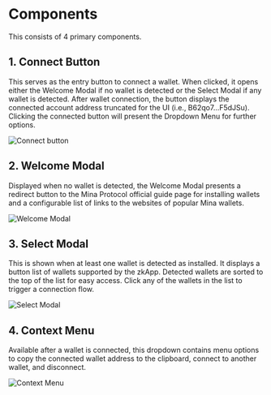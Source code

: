 
# Components

This consists of 4 primary components.

## 1. Connect Button

This serves as the entry button to connect a wallet. When clicked, it opens either the Welcome Modal if no wallet is detected or the Select Modal if any wallet is detected. After wallet connection, the button displays the connected account address truncated for the UI (i.e., B62qo7...F5dJSu). Clicking the connected button will present the Dropdown Menu for further options.

![Connect button](/assets/connect_button.png)

## 2. Welcome Modal

Displayed when no wallet is detected, the Welcome Modal presents a redirect button to the Mina Protocol official guide page for installing wallets and a configurable list of links to the websites of popular Mina wallets.

<Image src="/assets/welcome_modal.png" alt="Welcome Modal" width={300} height={358} />

## 3. Select Modal

This is shown when at least one wallet is detected as installed. It displays a button list of wallets supported by the zkApp. Detected wallets are sorted to the top of the list for easy access. Click any of the wallets in the list to trigger a connection flow.

<Image src="/assets/select_modal.png" alt="Select Modal" width={300} height={293} />

## 4. Context Menu

Available after a wallet is connected, this dropdown contains menu options to copy the connected wallet address to the clipboard, connect to another wallet, and disconnect.

![Context Menu](/assets/menu.png)
